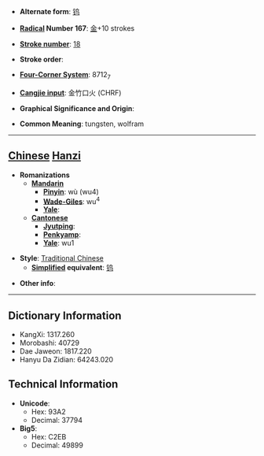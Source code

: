 * '''Alternate form''': [[钨]]

* '''[[Wiktionary:Chinese radical index| Radical]] Number 167''': [[Wiktionary:Chinese radical index 金|金]]+10 strokes

* '''[[Wiktionary:Chinese total strokes index|Stroke number]]''': [[Wiktionary:Chinese total strokes index 18|18]]

* '''Stroke order''': 

* '''[[Wiktionary:Chinese four corner index|Four-Corner System]]''': 8712<sub>7</sub>

* '''[[Wiktionary:Chinese Cangjie index|Cangjie input]]''': 金竹口火 (CHRF)

* '''Graphical Significance and Origin''': 

* '''Common Meaning''': tungsten, wolfram

----

== [[Chinese]] [[Hanzi]] ==

* '''Romanizations'''
** '''[[Mandarin]]'''
*** '''[[Pinyin]]''': wù (wu4)
*** '''[[Wade-Giles]]''': wu<sup>4</sup>
*** '''[[Yale]]''': 
** '''[[Cantonese]]'''
*** '''[[Jyutping]]''':
*** '''[[Penkyamp]]''': 
*** '''[[Yale]]''': wu1

* '''Style''': [[Traditional Chinese]] 
** '''[[Simplified Chinese|Simplified]] equivalent''': [[钨]]

* '''Other info''': 

----

== Dictionary Information ==

* KangXi: 1317.260
* Morobashi: 40729
* Dae Jaweon: 1817.220
* Hanyu Da Zidian: 64243.020

== Technical Information ==

* '''Unicode''':
** Hex: 93A2
** Decimal: 37794
* '''Big5''':
** Hex: C2EB
** Decimal: 49899